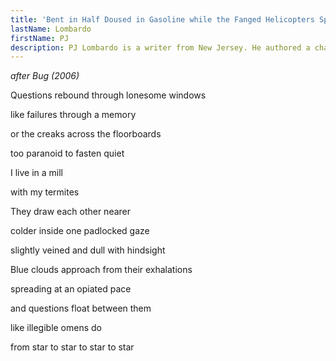 ```yaml
---
title: 'Bent in Half Doused in Gasoline while the Fanged Helicopters Spiral'
lastName: Lombardo
firstName: PJ
description: PJ Lombardo is a writer from New Jersey. He authored a chapbook titled Hate, Dance, and he serves as co-founding editor of GROTTO, a journal of grotesque-surrealist poetry. Read his writing in KEITH LLC, SARKA, Tripwire Journal, Hobart Pulp and Lana Turner Journal.
---
```


*after Bug (2006)*

Questions rebound through lonesome windows

like failures through a memory

or the creaks across the floorboards

too paranoid to fasten quiet

I live in a mill

with my termites

They draw each other nearer

colder inside one padlocked gaze

slightly veined and dull with hindsight

Blue clouds approach from their exhalations

spreading at an opiated pace

and questions float between them

like illegible omens do

from star to star to star to star